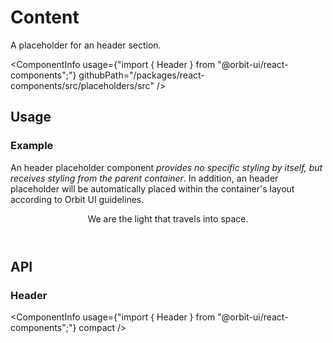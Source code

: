 
<Meta
    title="Placeholders/Header"
    id="header"
/>

# Content

<Tagline>A placeholder for an header section.</Tagline>

<ComponentInfo
    usage={"import { Header } from \"@orbit-ui/react-components\";"}
    githubPath="/packages/react-components/src/placeholders/src"
/>

## Usage

### Example

An header placeholder component *provides no specific styling by itself, but receives styling from the parent container*. In addition, an header placeholder will be automatically placed within the container's layout according to Orbit UI guidelines.

<Preview>
    <Story name="example">
        <Header>We are the light that travels into space.</Header>
    </Story>
</Preview>

## API

### Header

<ComponentInfo
    usage={"import { Header } from \"@orbit-ui/react-components\";"}
    compact
/>

<ArgsTable of={InnerHeader} />
